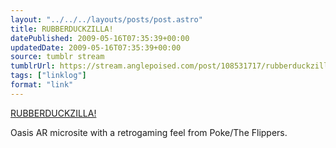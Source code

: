 ```yaml
---
layout: "../../../layouts/posts/post.astro"
title: RUBBERDUCKZILLA!
datePublished: 2009-05-16T07:35:39+00:00
updatedDate: 2009-05-16T07:35:39+00:00
source: tumblr stream
tumblrUrl: https://stream.anglepoised.com/post/108531717/rubberduckzilla
tags: ["linklog"]
format: "link"
---
```


[RUBBERDUCKZILLA!][1]

Oasis AR microsite with a retrogaming feel from Poke/The Flippers.

[1]: http://www.rubberduckzilla.com/
